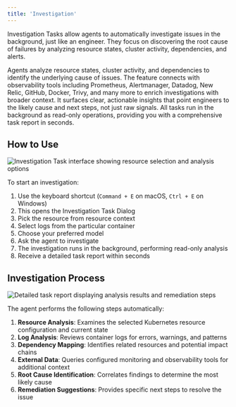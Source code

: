 ```yaml
---
title: 'Investigation'
---
```



Investigation Tasks allow agents to automatically investigate issues in the background, just like an engineer. They focus on discovering the root cause of failures by analyzing resource states, cluster activity, dependencies, and alerts.

Agents analyze resource states, cluster activity, and dependencies to identify the underlying cause of issues. The feature connects with observability tools including Prometheus, Alertmanager, Datadog, New Relic, GitHub, Docker, Trivy, and many more to enrich investigations with broader context. It surfaces clear, actionable insights that point engineers to the likely cause and next steps, not just raw signals. All tasks run in the background as read-only operations, providing you with a comprehensive task report in seconds.

## How to Use

<Frame caption="Investigation Task dialog for analyzing cluster issues">
  <img src="/images/investigate.png" alt="Investigation Task interface showing resource selection and analysis options" />
</Frame>

To start an investigation:

1. Use the keyboard shortcut (`Command + E` on macOS, `Ctrl + E` on Windows)
2. This opens the Investigation Task Dialog
3. Pick the resource from resource context
4. Select logs from the particular container 
5. Choose your preferred model
6. Ask the agent to investigate
7. The investigation runs in the background, performing read-only analysis
8. Receive a detailed task report within seconds

## Investigation Process

<Frame caption="Task report showing investigation findings and recommendations">
  <img src="/images/task-report.png" alt="Detailed task report displaying analysis results and remediation steps" />
</Frame>

The agent performs the following steps automatically:

1. **Resource Analysis**: Examines the selected Kubernetes resource configuration and current state
2. **Log Analysis**: Reviews container logs for errors, warnings, and patterns
3. **Dependency Mapping**: Identifies related resources and potential impact chains
4. **External Data**: Queries configured monitoring and observability tools for additional context
5. **Root Cause Identification**: Correlates findings to determine the most likely cause
6. **Remediation Suggestions**: Provides specific next steps to resolve the issue

